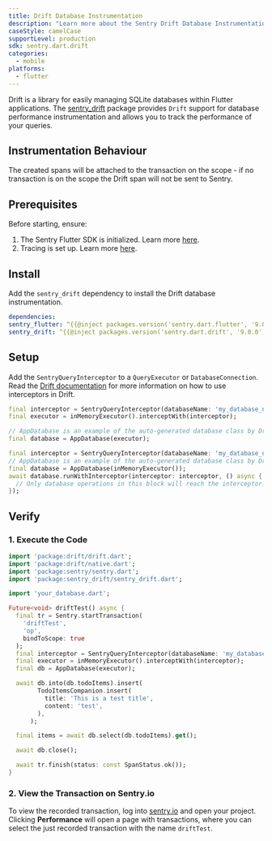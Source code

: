 ```yaml
---
title: Drift Database Instrumentation
description: "Learn more about the Sentry Drift Database Instrumentation for the Flutter SDK."
caseStyle: camelCase
supportLevel: production
sdk: sentry.dart.drift
categories:
  - mobile
platforms:
  - flutter
---
```


Drift is a library for easily managing SQLite databases within Flutter applications.
The [sentry_drift](https://pub.dev/packages/sentry_drift) package provides `Drift` support for database performance instrumentation and allows you to track the performance of your queries.

## Instrumentation Behaviour

The created spans will be attached to the transaction on the scope - if no transaction is on the scope the Drift span will not be sent to Sentry.

## Prerequisites

Before starting, ensure:

1. The Sentry Flutter SDK is initialized. Learn more [here](/platforms/dart/guides/flutter/#configure).
2. Tracing is set up. Learn more [here](/platforms/dart/guides/flutter/tracing/).

## Install

Add the `sentry_drift` dependency to install the Drift database instrumentation.

```yml {filename:pubspec.yaml}
dependencies:
sentry_flutter: ^{{@inject packages.version('sentry.dart.flutter', '9.0.0') }}
sentry_drift: ^{{@inject packages.version('sentry.dart.drift', '9.0.0') }}
```

## Setup

Add the `SentryQueryInterceptor` to a `QueryExecutor` or `DatabaseConnection`.
Read the [Drift documentation](https://drift.simonbinder.eu/examples/tracing/) for more information on how to use interceptors in Drift.

```dart {tabTitle: 'QueryExecutor'}
final interceptor = SentryQueryInterceptor(databaseName: 'my_database_name');
final executor = inMemoryExecutor().interceptWith(interceptor);

// AppDatabase is an example of the auto-generated database class by Drift.
final database = AppDatabase(executor);
```

```dart {tabTitle: 'DatabaseConnection'}
final interceptor = SentryQueryInterceptor(databaseName: 'my_database_name');
// AppDatabase is an example of the auto-generated database class by Drift.
final database = AppDatabase(inMemoryExecutor());
await database.runWithInterceptor(interceptor: interceptor, () async {
  // Only database operations in this block will reach the interceptor.
});
```

## Verify

### 1. Execute the Code

```dart
import 'package:drift/drift.dart';
import 'package:drift/native.dart';
import 'package:sentry/sentry.dart';
import 'package:sentry_drift/sentry_drift.dart';

import 'your_database.dart';

Future<void> driftTest() async {
  final tr = Sentry.startTransaction(
    'driftTest',
    'op',
    bindToScope: true
  );
  final interceptor = SentryQueryInterceptor(databaseName: 'my_database_name');
  final executor = inMemoryExecutor().interceptWith(interceptor);
  final db = AppDatabase(executor);

  await db.into(db.todoItems).insert(
        TodoItemsCompanion.insert(
          title: 'This is a test title',
          content: 'test',
        ),
      );

  final items = await db.select(db.todoItems).get();

  await db.close();

  await tr.finish(status: const SpanStatus.ok());
}
```

### 2. View the Transaction on Sentry.io

To view the recorded transaction, log into [sentry.io](https://sentry.io) and open your project.
Clicking **Performance** will open a page with transactions, where you can select the just recorded transaction with the name `driftTest`.
